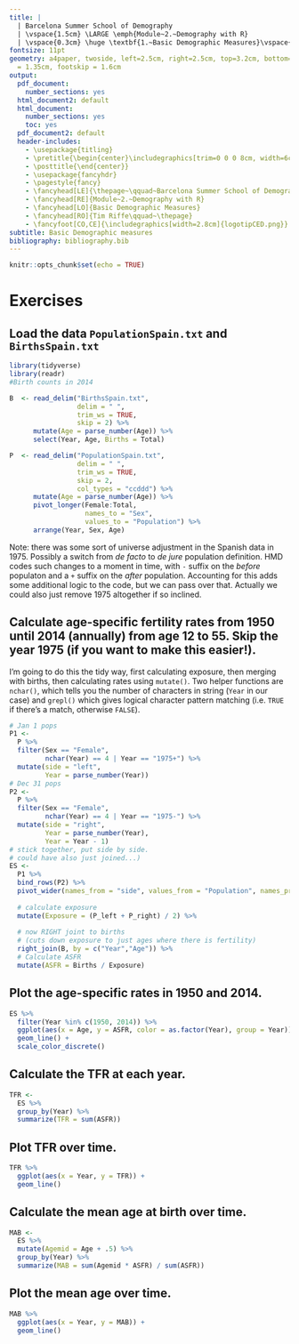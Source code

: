 ```yaml
---
title: |
  | Barcelona Summer School of Demography
  | \vspace{1.5cm} \LARGE \emph{Module~2.~Demography with R}
  | \vspace{0.3cm} \huge \textbf{1.~Basic Demographic Measures}\vspace{0.6cm}
fontsize: 11pt
geometry: a4paper, twoside, left=2.5cm, right=2.5cm, top=3.2cm, bottom=2.8cm, headsep
  = 1.35cm, footskip = 1.6cm
output:
  pdf_document:
    number_sections: yes
  html_document2: default
  html_document:
    number_sections: yes
    toc: yes
  pdf_document2: default
  header-includes:
    - \usepackage{titling}
    - \pretitle{\begin{center}\includegraphics[trim=0 0 0 8cm, width=6cm]{logotipCED.png}\\[\bigskipamount]}
    - \posttitle{\end{center}}
    - \usepackage{fancyhdr}
    - \pagestyle{fancy}
    - \fancyhead[LE]{\thepage~\qquad~Barcelona Summer School of Demography}
    - \fancyhead[RE]{Module~2.~Demography with R}
    - \fancyhead[LO]{Basic Demographic Measures}
    - \fancyhead[RO]{Tim Riffe\qquad~\thepage}
    - \fancyfoot[CO,CE]{\includegraphics[width=2.8cm]{logotipCED.png}}
subtitle: Basic Demographic measures
bibliography: bibliography.bib
---
```


```r
knitr::opts_chunk$set(echo = TRUE)
```

\noindent\makebox[\textwidth][c]{
  \begin{minipage}[t]{0.45\textwidth}
    \centering
    \Large{Tim Riffe} \\
    \vspace{0.1cm}\large{\texttt{tim.riffe@gmail.com}}
  \end{minipage}
}


\vspace{0.8cm}
\begin{center}
\large{5 July 2021}
\end{center}
\vspace{0.8cm}


# Exercises

## Load the data `PopulationSpain.txt` and `BirthsSpain.txt`

```r
library(tidyverse)
library(readr)
#Birth counts in 2014

B  <- read_delim("BirthsSpain.txt", 
                 delim = " ",
                 trim_ws = TRUE,
                 skip = 2) %>% 
      mutate(Age = parse_number(Age)) %>% 
      select(Year, Age, Births = Total) 

P  <- read_delim("PopulationSpain.txt", 
                 delim = " ",
                 trim_ws = TRUE,
                 skip = 2,
                 col_types = "ccddd") %>% 
      mutate(Age = parse_number(Age)) %>% 
      pivot_longer(Female:Total,
                   names_to = "Sex",
                   values_to = "Population") %>% 
      arrange(Year, Sex, Age) 
```

Note: there was some sort of universe adjustment in the Spanish data in 1975. Possibly a switch from *de facto* to *de jure* population definition. HMD codes such changes to a moment in time, with `-` suffix on the *before* populaton and a `+` suffix on the *after* population. Accounting for this adds some additional logic to the code, but we can pass over that. Actually we could also just remove 1975 altogether if so inclined.

## Calculate age-specific fertility rates from 1950 until 2014 (annually) from age 12 to 55. Skip the year 1975 (if you want to make this easier!).

I'm going to do this the tidy way, first calculating exposure, then merging with births, then calculating rates using `mutate()`. Two helper functions are `nchar()`, which tells you the number of characters in string (`Year` in our case) and `grepl()` which gives logical character pattern matching (i.e. `TRUE` if there's a match, otherwise `FALSE`).
```r
# Jan 1 pops
P1 <-
  P %>% 
  filter(Sex == "Female",
         nchar(Year) == 4 | Year == "1975+") %>% 
  mutate(side = "left",
         Year = parse_number(Year))
# Dec 31 pops
P2 <- 
  P %>% 
  filter(Sex == "Female",
         nchar(Year) == 4 | Year == "1975-") %>% 
  mutate(side = "right",
         Year = parse_number(Year),
         Year = Year - 1)
# stick together, put side by side. 
# could have also just joined...)
ES <- 
  P1 %>% 
  bind_rows(P2) %>% 
  pivot_wider(names_from = "side", values_from = "Population", names_prefix = "P_") %>% 
  
  # calculate exposure
  mutate(Exposure = (P_left + P_right) / 2) %>% 
  
  # now RIGHT joint to births 
  # (cuts down exposure to just ages where there is fertility)
  right_join(B, by = c("Year","Age")) %>% 
  # Calculate ASFR
  mutate(ASFR = Births / Exposure)
```

## Plot the age-specific rates in 1950 and 2014.

```r
ES %>% 
  filter(Year %in% c(1950, 2014)) %>% 
  ggplot(aes(x = Age, y = ASFR, color = as.factor(Year), group = Year)) + 
  geom_line() + 
  scale_color_discrete()
```

## Calculate the TFR at each year.

```r
TFR <- 
  ES %>% 
  group_by(Year) %>% 
  summarize(TFR = sum(ASFR))
```

## Plot TFR over time.

```r
TFR %>% 
  ggplot(aes(x = Year, y = TFR)) + 
  geom_line()
```


## Calculate the mean age at birth over time.

```r
MAB <-
  ES %>% 
  mutate(Agemid = Age + .5) %>% 
  group_by(Year) %>% 
  summarize(MAB = sum(Agemid * ASFR) / sum(ASFR))
```

## Plot the mean age over time.

```r
MAB %>% 
  ggplot(aes(x = Year, y = MAB)) + 
  geom_line()
```




